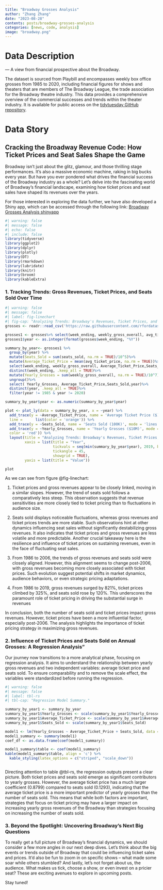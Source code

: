 ```yaml
---
title: "Broadway Grosses Analysis"
author: "Zhang Zhang"
date: "2023-08-28"
contents: posts/broadway-grosses-analysis
categories: [news, code, analysis]
image: "broadway.png"
---
```


# Data Description
--- A view from financial prospective about the Broadway.

The dataset is sourced from Playbill and encompasses weekly box office grosses from 1985 to 2020, including financial figures for shows and theaters that are members of The Broadway League, the trade association for the Broadway theatre industry. This data provides a comprehensive overview of the commercial successes and trends within the theater industry. It is available for public access on the [tidytuesday GitHub repository](https://github.com/rfordatascience/tidytuesday/tree/master/data/2020/2020-04-28).

# Data Story
## Cracking the Broadway Revenue Code: How Ticket Prices and Seat Sales Shape the Game

Broadway isn't just about the glitz, glamour, and those thrilling stage performances. It's also a massive economic machine, raking in big bucks every year. But have you ever pondered what drives the financial success of the Broadway industry as a whole? Let's delve into the fascinating world of Broadway's financial landscape, examining how ticket prices and seat sales have shaped its revenues over the years.  

For those interested in exploring the data further, we have also developed a Shiny app, which can be accessed through the following link: [Broadway Grosses Analysis shinyapp](https://oskarymd.shinyapps.io/assignment1)

```r
#| warning: false
#| message: false
#| echo: false
#| include: false
library(tidyverse)
library(ggplot2)
library(dplyr)
library(plotly)
library(DT)
library(rmarkdown)
library(lubridate)
library(knitr)
library(broom)
library(kableExtra)

```


### 1. Tracking Trends: Gross Revenues, Ticket Prices, and Seats Sold Over Time



```r
#| warning: false
#| message: false
#| label: fig-linechart
#| fig-cap: "Analyzing Trends: Broadway's Revenues, Ticket Prices, and Seats Sold"
grosses <- readr::read_csv('https://raw.githubusercontent.com/rfordatascience/tidytuesday/master/data/2020/2020-04-28/grosses.csv', guess_max = 40000,show_col_types = FALSE)

grosses1 <- grosses%>% select(week_ending, weekly_gross_overall, avg_ticket_price,seats_sold)
grosses1$year <- as.integer(format(grosses$week_ending, "%Y"))

summary_by_year<- grosses1 %>%
  group_by(year) %>%
  mutate(Seats_Sold = sum(seats_sold, na.rm = TRUE)/10^5)%>%
  mutate(Average_Ticket_Price = mean(avg_ticket_price, na.rm = TRUE))%>%
  select(week_ending, weekly_gross_overall, Average_Ticket_Price,Seats_Sold,year)%>%
  distinct(week_ending, .keep_all = TRUE)%>%
  mutate(Yearly_Grosses = sum(weekly_gross_overall, na.rm = TRUE)/10^7) %>%
  ungroup()%>%
  select( Yearly_Grosses, Average_Ticket_Price,Seats_Sold,year)%>%
  distinct(year, .keep_all = TRUE)%>%
  filter(year != 1985 & year != 2020)

summary_by_year$year <- as.numeric(summary_by_year$year)

plot <- plot_ly(data = summary_by_year, x = ~year) %>%
  add_trace(y = ~Average_Ticket_Price, name = 'Average Ticket Price ($)', mode = 'lines', 
  line =      list(color = 'orange')) %>%
  add_trace(y = ~Seats_Sold, name = 'Seats Sold (100K)', mode = 'lines', line = list(color = 'navy'))   %>%
  add_trace(y = ~Yearly_Grosses, name = 'Yearly Grosses ($10M)', mode = 'lines', line = list(
  color = 'red')) %>%
  layout(title = "Analyzing Trends: Broadway's Revenues, Ticket Prices, and Seats Sold",
         xaxis = list(title = "Year", 
                      tickvals = seq(min(summary_by_year$year), 2019, by = 2),
                      tickangle = 45, 
                      showgrid = TRUE),
         yaxis = list(title = "Value"))

plot

```


As we can see from figure @fig-linechart:

1. Ticket prices and gross revenues appear to be closely linked, moving in a similar slopes. However, the trend of seats sold follows a comparatively less steep. This observation suggests that revenue sensitivities are more closely tied to ticket pricing than to fluctuations in audience size.

2. Seats sold displays noticeable fluctuations, whereas gross revenues and ticket prices trends are more stable. Such observations hint at other dynamics influencing seat sales without significantly destabilizing gross revenues. It also indicates that ticket prices and gross revenues are less volatile and more predictable. Another crucial takeaway here is the resilience and influence of ticket prices on sustaining revenues, even in the face of fluctuating seat sales.

3. From 1986 to 2006, the trends of gross revenues and seats sold were closely aligned. However, this alignment seems to change post-2006, with gross revenues becoming more closely associated with ticket prices. Such evolution suggest potential shifts in market dynamics, audience behaviors, or even strategic pricing adaptations.

4. From 1986 to 2019, gross revenues surged by 821%, ticket prices climbed by 325%, and seats sold rose by 120%. This underscores the paramount role of ticket pricing in driving the substantial surge in revenues

In conclusion, both the number of seats sold and ticket prices impact gross revenues. However, ticket prices have been a more influential factor, especially post-2006. The analysis highlights the importance of ticket pricing strategy in maximizing gross revenues.


### 2. Influence of Ticket Prices and Seats Sold on Annual Grosses: A Regression Analysis"

Our journey now transitions to a more analytical phase, focusing on regression analysis. It aims to understand the relationship between yearly gross revenues and two independent variables: average ticket price and seats sold. To ensure comparability and to remove the scale effect, the variables were standardized before running the regression. 
```r
#| warning: false
#| message: false
#| label: tbl-rs
#| tbl-cap: "Regression Model Summary."

summary_by_year1 <- summary_by_year 
summary_by_year1$Yearly_Grosses <- scale(summary_by_year1$Yearly_Grosses)
summary_by_year1$Average_Ticket_Price <- scale(summary_by_year1$Average_Ticket_Price)
summary_by_year1$Seats_Sold <- scale(summary_by_year1$Seats_Sold)

model1 <- lm(Yearly_Grosses ~ Average_Ticket_Price + Seats_Sold, data = summary_by_year1)
model1_summary <- summary(model1)
coef_df <- as.data.frame(coef(model1_summary))

model1_summary$table <- coef(model1_summary)
kable(model1_summary$table, align = 'c') %>%
  kable_styling(latex_options = c("striped", "scale_down"))



```


Directing attention to table @tbl-rs, the regression outputs present a clear picture. Both ticket prices and seats sold emerge as significant contributors to yearly grosses. However, the average ticket price has a much larger coefficient (0.8799) compared to seats sold (0.1293), indicating that the average ticket price is a more important predictor of yearly grosses than the number of seats sold. This means that while both factors are important, strategies that focus on ticket pricing may have a larger impact on increasing yearly gross revenues of the Broadway than strategies focusing on increasing the number of seats sold.


### 3. Beyond the Spotlight: Uncovering Broadway's Next Big Questions

To really get a full picture of Broadway's financial dynamics, we should consider a few more angles in our next deep dives. Let's think about the big events or trends outside of Broadway that could be influencing ticket sales and prices. It'd also be fun to zoom in on specific shows – what made some soar while others stumbled? And lastly, let's not forget about us, the audience. What makes us tick, choose a show, or even invest on a pricier seat? These are exciting avenues to explore in upcoming posts. 

Stay tuned!










